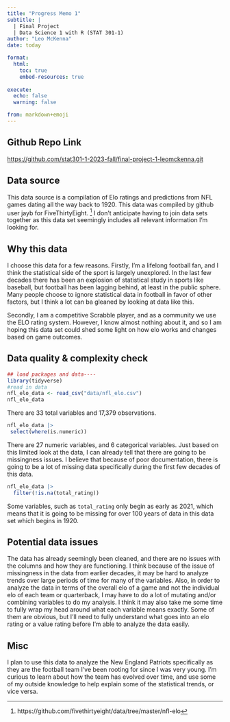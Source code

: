 ```yaml
---
title: "Progress Memo 1"
subtitle: |
  | Final Project 
  | Data Science 1 with R (STAT 301-1)
author: "Leo McKenna"
date: today

format:
  html:
    toc: true
    embed-resources: true
    
execute:
  echo: false
  warning: false

from: markdown+emoji 
---
```


::: {.callout-tip icon=false}

## Github Repo Link

[https://github.com/stat301-1-2023-fall/final-project-1-leomckenna.git](https://github.com/stat301-1-2023-fall/final-project-1-leomckenna.git)

:::

## Data source

This data source is a compilation of Elo ratings and predictions from NFL games dating all the way back to 1920. This data was compiled by github user jayb for FiveThirtyEight. ^[https://github.com/fivethirtyeight/data/tree/master/nfl-elo] I don't anticipate having to join data sets together as this data set seemingly includes all relevant information I'm looking for.

## Why this data

I choose this data for a few reasons. Firstly, I'm a lifelong football fan, and I think the statistical side of the sport is largely unexplored. In the last few decades there has been an explosion of statistical study in sports like baseball, but football has been lagging behind, at least in the public sphere. Many people choose to ignore statistical data in football in favor of other factors, but I think a lot can ba gleaned by looking at data like this.

Secondly, I am a competitive Scrabble player, and as a community we use the ELO rating system. However, I know almost nothing about it, and so I am hoping this data set could shed some light on how elo works and changes based on game outcomes. 

## Data quality & complexity check

```r
## load packages and data----
library(tidyverse)
#read in data
nfl_elo_data <- read_csv("data/nfl_elo.csv")
nfl_elo_data
```
There are 33 total variables and 17,379 observations. 
```r
nfl_elo_data |> 
 select(where(is.numeric))
```
There are 27 numeric variables, and 6 categorical variables. Just based on this limited look at the data, I can already tell that there are going to be missingness issues. I believe that because of poor documentation, there is going to be a lot of missing data specifically during the first few decades of this data. 
```r
nfl_elo_data |> 
  filter(!is.na(total_rating))
```
Some variables, such as `total_rating` only begin as early as 2021, which means that it is going to be missing for over 100 years of data in this data set which begins in 1920. 


## Potential data issues

The data has already seemingly been cleaned, and there are no issues with the columns and how they are functioning. I think because of the issue of missingness in the data from earlier decades, it may be hard to analyze trends over large periods of time for many of the variables. Also, in order to analyze the data in terms of the overall elo of a game and not the individual elo of each team or quarterback, I may have to do a lot of mutating and/or combining variables to do my analysis. I think it may also take me some time to fully wrap my head around what each variable means exactly. Some of them are obvious, but I'll need to fully understand what goes into an elo rating or a value rating before I'm able to analyze the data easily.

## Misc

I plan to use this data to analyze the New England Patriots specifically as they are the football team I've been rooting for since I was very young. I'm curious to learn about how the team has evolved over time, and use some of my outside knowledge to help explain some of the statistical trends, or vice versa. 
